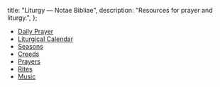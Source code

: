   title: "Liturgy — Notae Bibliae",
  description: "Resources for prayer and liturgy.",
};

<Initial text="Liturgy" />

* [Daily Prayer](/liturgy/daily-prayer)
* [Liturgical Calendar](/liturgy/liturgical-calendar)
* [Seasons](/liturgy/seasons)
* [Creeds](/liturgy/creeds)
* [Prayers](/liturgy/prayers)
* [Rites](/liturgy/rites)
* [Music](/liturgy/music)
